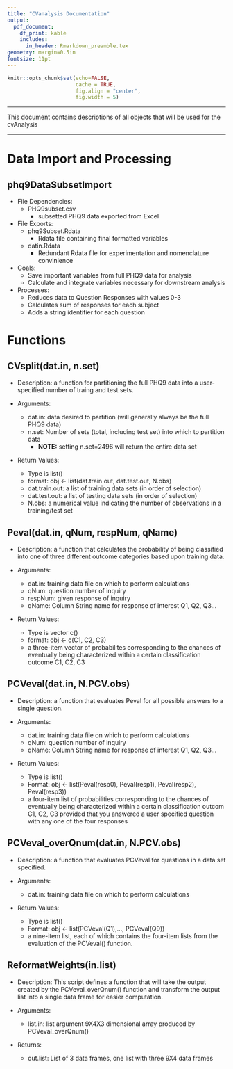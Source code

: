 ```yaml
---
title: "CVanalysis Documentation"
output: 
  pdf_document:
    df_print: kable
    includes:
      in_header: Rmarkdown_preamble.tex
geometry: margin=0.5in
fontsize: 11pt
---
```


<!------------------------------------------------------------------------------>
<!--  ####  KNITR Setup & Script Information   #### -->
<!------------------------------------------------------------------------------>

<!--  ####  KNITR Specs   #### -->
```r
knitr::opts_chunk$set(echo=FALSE, 
                      cache = TRUE, 
                      fig.align = "center",
                      fig.width = 5)
```
***

<!--  ####  Description   #### -->
\begin{center}
\LARGE{\underline{\textbf{Description}}}
\end{center}

This document contains descriptions of all objects that will be used for the cvAnalysis

***

<!------------------------------------------------------------------------------>


<!------------------------------------------------------------------------------>
<!-- Begin Script -->       
<!------------------------------------------------------------------------------>

# Data Import and Processing

## phq9DataSubsetImport 

- File Dependencies:
  - PHQ9subset.csv 
    - subsetted PHQ9 data exported from Excel
    
- File Exports:
  - phq9Subset.Rdata
    - Rdata file containing final formatted variables
  - datin.Rdata
    - Redundant Rdata file for experimentation and nomenclature convinience

- Goals:
  - Save important variables from full PHQ9 data for analysis
  - Calculate and integrate variables necessary for downstream analysis
  
- Processes:
  - Reduces data to Question Responses with values 0-3
  - Calculates sum of responses for each subject
  - Adds a string identifier for each question 
  

# Functions

## CVsplit(dat.in, n.set)

- Description: a function for partitioning the full PHQ9 data into a user-specified number of traing and test sets.

- Arguments: 
  - dat.in: data desired to partition (will generally always be the full PHQ9 data)
  - n.set: Number of sets (total, including test set) into which to partition data
    - **NOTE:** setting n.set=2496 will return the entire data set

- Return Values:
  - Type is list()
  - format:  obj <- list(dat.train.out, dat.test.out, N.obs)
  - dat.train.out: a list of training data sets (in order of selection)
  - dat.test.out: a list of testing data sets (in order of selection)
  - N.obs: a numerical value indicating the number of observations in a training/test set


## Peval(dat.in, qNum, respNum, qName)

- Description: a function that calculates the probability of being classified into one of three different outcome categories based upon training data.

- Arguments: 
  - dat.in: training data file on which to perform calculations
  - qNum: question number of inquiry
  - respNum: given response of inquiry
  - qName: Column String name for response of interest Q1, Q2, Q3...
  
- Return Values:
  - Type is vector c()
  - format: obj <- c(C1, C2, C3)
  - a three-item vector of probabilites corresponding to the chances of eventually being characterized within a certain classification outcome C1, C2, C3



## PCVeval(dat.in, N.PCV.obs)

- Description: a function that evaluates Peval for all possible answers to a single question.

- Arguments: 
  - dat.in: training data file on which to perform calculations
  - qNum: question number of inquiry
  - qName: Column String name for response of interest Q1, Q2, Q3...
  
- Return Values:
  - Type is list()
  - Format: obj <- list(Peval(resp0), Peval(resp1), Peval(resp2), Peval(resp3))
  - a four-item list of probabilities corresponding to the chances of eventually being characterized within a certain classification outcom C1, C2, C3 provided that you answered a user specified question with any one of the four responses


## PCVeval_overQnum(dat.in, N.PCV.obs)

- Description: a function that evaluates PCVeval for questions in a data set specified.

- Arguments: 
  - dat.in: training data file on which to perform calculations
  
- Return Values:
  - Type is list()
  - Format: obj <- list(PCVeval(Q1),..., PCVeval(Q9))
  - a nine-item list, each of which contains the four-item lists from the evaluation of the PCVeval() function.


## ReformatWeights(in.list)

- Description: This script defines a function that will take the output created by the PCVeval_overQnum() function and transform the output list into a single data frame for easier computation.

- Arguments:
  - list.in: list argument 9X4X3 dimensional array produced by PCVeval_overQnum()

- Returns:
  - out.list: List of 3 data frames, one list with three 9X4 data frames
  
<!------------------------------------------------------------------------------>
<!-- End Script -->       
<!------------------------------------------------------------------------------>


<!------------------------------------------------------------------------------>
<!-- Post-Script -->       
<!------------------------------------------------------------------------------>

<!-- Notes:        -->       

<!-- Compilation Errors -->       

<!-- Execution Errors -->

<!-- Next Scripts to Consider -->

<!------------------------------------------------------------------------------>

